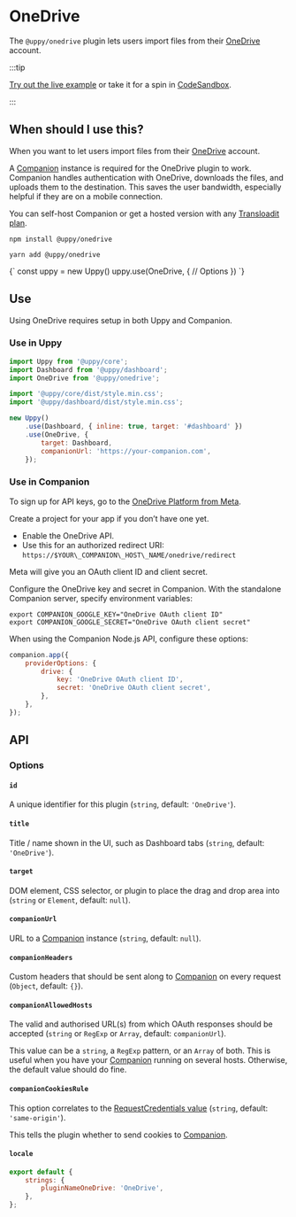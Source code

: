 

# OneDrive

The `@uppy/onedrive` plugin lets users import files from their
[OneDrive](https://onedrive.com) account.

:::tip

[Try out the live example](/examples) or take it for a spin in
[CodeSandbox](https://codesandbox.io/s/uppy-dashboard-xpxuhd).

:::

## When should I use this?

When you want to let users import files from their
[OneDrive](https://onedrive.com) account.

A [Companion](/docs/companion) instance is required for the OneDrive plugin to
work. Companion handles authentication with OneDrive, downloads the files, and
uploads them to the destination. This saves the user bandwidth, especially
helpful if they are on a mobile connection.

You can self-host Companion or get a hosted version with any
[Transloadit plan](https://transloadit.com/pricing/).

<Tabs>
  <TabItem value="npm" label="NPM" default>

```shell
npm install @uppy/onedrive
```

  </TabItem>

  <TabItem value="yarn" label="Yarn">

```shell
yarn add @uppy/onedrive
```

  </TabItem>

  <TabItem value="cdn" label="CDN">
    <UppyCdnExample>
      {`
        const uppy = new Uppy()
        uppy.use(OneDrive, {
          // Options
        })
      `}
    </UppyCdnExample>
  </TabItem>
</Tabs>

## Use

Using OneDrive requires setup in both Uppy and Companion.

### Use in Uppy

```js {10-13} showLineNumbers
import Uppy from '@uppy/core';
import Dashboard from '@uppy/dashboard';
import OneDrive from '@uppy/onedrive';

import '@uppy/core/dist/style.min.css';
import '@uppy/dashboard/dist/style.min.css';

new Uppy()
	.use(Dashboard, { inline: true, target: '#dashboard' })
	.use(OneDrive, {
		target: Dashboard,
		companionUrl: 'https://your-companion.com',
	});
```

### Use in Companion

To sign up for API keys, go to the
[OneDrive Platform from Meta](https://developers.facebook.com/products/onedrive/).

Create a project for your app if you don’t have one yet.

- Enable the OneDrive API.
- Use this for an authorized redirect URI:
  `https://$YOUR\_COMPANION\_HOST\_NAME/onedrive/redirect`

Meta will give you an OAuth client ID and client secret.

Configure the OneDrive key and secret in Companion. With the standalone
Companion server, specify environment variables:

```shell
export COMPANION_GOOGLE_KEY="OneDrive OAuth client ID"
export COMPANION_GOOGLE_SECRET="OneDrive OAuth client secret"
```

When using the Companion Node.js API, configure these options:

```js
companion.app({
	providerOptions: {
		drive: {
			key: 'OneDrive OAuth client ID',
			secret: 'OneDrive OAuth client secret',
		},
	},
});
```

## API

### Options

#### `id`

A unique identifier for this plugin (`string`, default: `'OneDrive'`).

#### `title`

Title / name shown in the UI, such as Dashboard tabs (`string`, default:
`'OneDrive'`).

#### `target`

DOM element, CSS selector, or plugin to place the drag and drop area into
(`string` or `Element`, default: `null`).

#### `companionUrl`

URL to a [Companion](/docs/companion) instance (`string`, default: `null`).

#### `companionHeaders`

Custom headers that should be sent along to [Companion](/docs/companion) on
every request (`Object`, default: `{}`).

#### `companionAllowedHosts`

The valid and authorised URL(s) from which OAuth responses should be accepted
(`string` or `RegExp` or `Array`, default: `companionUrl`).

This value can be a `string`, a `RegExp` pattern, or an `Array` of both. This is
useful when you have your [Companion](/docs/companion) running on several hosts.
Otherwise, the default value should do fine.

#### `companionCookiesRule`

This option correlates to the
[RequestCredentials value](https://developer.mozilla.org/en-US/docs/Web/API/Request/credentials)
(`string`, default: `'same-origin'`).

This tells the plugin whether to send cookies to [Companion](/docs/companion).

#### `locale`

```js
export default {
	strings: {
		pluginNameOneDrive: 'OneDrive',
	},
};
```
